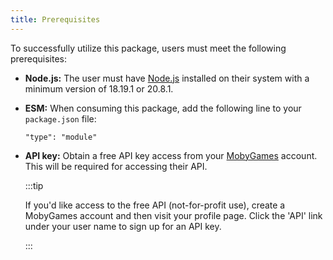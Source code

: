```yaml
---
title: Prerequisites
---
```


To successfully utilize this package, users must meet the following prerequisites:

- **Node.js:** The user must have [Node.js](https://nodejs.org) installed on their system with a
  minimum version of 18.19.1 or 20.8.1.

- **ESM:** When consuming this package, add the following line to your `package.json` file:

  ```
  "type": "module"
  ```

- **API key:** Obtain a free API key access from your [MobyGames](https://www.mobygames.com/) account. This will be required for accessing their API.

  :::tip

  If you'd like access to the free API (not-for-profit use), create a MobyGames account and then visit your profile page. Click the 'API' link under your user name to sign up for an API key.

  :::
